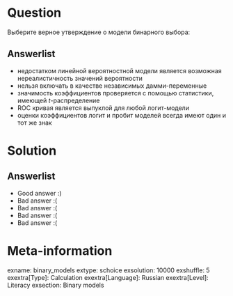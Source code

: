 Question
========
Выберите верное утверждение о модели бинарного выбора:


Answerlist
----------
*  недостатком линейной вероятностной модели является возможная нереалистичность значений вероятности
*  нельзя включать в качестве независимых дамми-переменные
*  значимость коэффициентов проверяется с помощью статистики, имеющей $t$-распределение
*  ROC кривая является выпуклой для любой логит-модели
*  оценки коэффициентов логит и пробит моделей всегда имеют один и тот же знак

Solution
========

Answerlist
----------
*  Good answer :)
*  Bad answer :(
*  Bad answer :(
*  Bad answer :(
*  Bad answer :(

Meta-information
================
exname: binary_models
extype: schoice
exsolution: 10000
exshuffle: 5
exextra[Type]: Calculation
exextra[Language]: Russian
exextra[Level]: Literacy
exsection: Binary models
